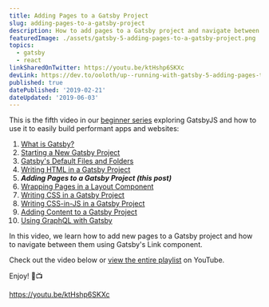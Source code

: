 ```yaml
---
title: Adding Pages to a Gatsby Project
slug: adding-pages-to-a-gatsby-project
description: How to add pages to a Gatsby project and navigate between them.
featuredImage: ./assets/gatsby-5-adding-pages-to-a-gatsby-project.png
topics:
  - gatsby
  - react
linkSharedOnTwitter: https://youtu.be/ktHshp6SKXc
devLink: https://dev.to/ooloth/up--running-with-gatsby-5-adding-pages-to-a-gatsby-project-50p3
published: true
datePublished: '2019-02-21'
dateUpdated: '2019-06-03'
---
```


This is the fifth video in our [beginner series](https://www.youtube.com/watch?v=jAa1wh5ATm0&list=PLHBEcHVSROXQQhXpNhmiVKKcw72Cc0V-U) exploring GatsbyJS and how to use it to easily build performant apps and websites:

1. [What is Gatsby?](/what-is-gatsby)
2. [Starting a New Gatsby Project](/starting-a-new-gatsby-project)
3. [Gatsby's Default Files and Folders](/gatsbys-default-files-and-folders)
4. [Writing HTML in a Gatsby Project](/writing-html-in-a-gatsby-project)
5. **_Adding Pages to a Gatsby Project (this post)_**
6. [Wrapping Pages in a Layout Component](/wrapping-pages-in-a-layout-component)
7. [Writing CSS in a Gatsby Project](/writing-css-in-a-gatsby-project)
8. [Writing CSS-in-JS in a Gatsby Project](/writing-css-in-js-in-a-gatsby-project)
9. [Adding Content to a Gatsby Project](/adding-content-to-a-gatsby-project)
10. [Using GraphQL with Gatsby](/using-graphql-with-gatsby)

In this video, we learn how to add new pages to a Gatsby project and how to navigate between them using Gatsby's Link component.

Check out the video below or [view the entire playlist](https://www.youtube.com/watch?v=jAa1wh5ATm0&list=PLHBEcHVSROXQQhXpNhmiVKKcw72Cc0V-U) on YouTube.

Enjoy! 🎉📺

https://youtu.be/ktHshp6SKXc
